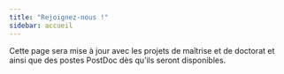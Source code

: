 ```yaml
---
title: "Rejoignez-nous !"
sidebar: accueil
---
```


Cette page sera mise à jour avec les projets de maîtrise et de doctorat et ainsi que des postes PostDoc dès qu'ils seront disponibles.

<!-- ## Projets de doctorat/maîtrise à l'Université Laval -->
<!-- **Date limite : 30 octobre 2024** -->
<!-- ![](pdf/2024_09_27_ULaval.pdf){width=100% height=800px} -->

<!-- ## Offre d'emploi à l'UQTR -->
<!-- **Date limite : 19 décembre 2024** -->
<!-- ![](pdf/2024_12_04_UQTR.pdf){width=100% height=800px} -->